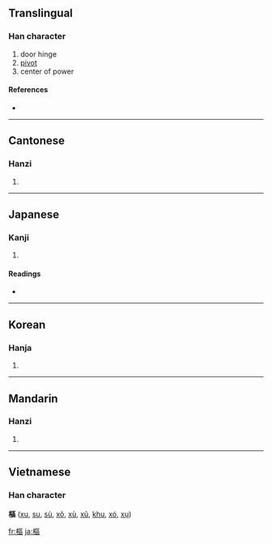 {{see|枢}}
==Translingual==

===Han character===
{{Han char|rn=75|rad=木|as=11|sn=15|four=4191<sub>6</sub>|canj=木尸口口 (DSRR)}}

# door hinge
# [[pivot]]
# center of power

====References====
* {{Han ref|kx=0550.200|dkj=15450|dj=0938.120|hdz=21276.040|uh=6A1E|ud=27166|bh=BCCF|bd=48335}}

----

==Cantonese==

===Hanzi===
{{yue-hanzi|jyut=|y=syu1}}

# {{defn|Cantonese}}

----

==Japanese==

===Kanji===
{{ja-kanji|grade=|rs=木11}}

# {{defn|Japanese}}

====Readings====
* {{ja-readings|on=[[すう]] (sū), [[しゅ]] (shu)|kun=[[とぼそ]] (toboso), [[からくり]] (karakuri)}}

----

==Korean==

===Hanja===
{{ko-hanja|hangeul=[[추]], [[우]]|eumhun=|rv=chu, u|mr=ch'u, u|y=chwu, wu}}

# {{defn|Korean}}

----

==Mandarin==

===Hanzi===
{{cmn-hanzi|sim=枢|pin=[[shū]] ([[shu1]])|wg=shu<sup>1</sup>}}

# {{defn|Mandarin}}

----

==Vietnamese==
===Han character===
'''樞''' ([[xu]], [[su]], [[sù]], [[xô]], [[xù]], [[xũ]], [[khu]], [[xó]], [[xụ]])

[[fr:樞]]
[[ja:樞]]
